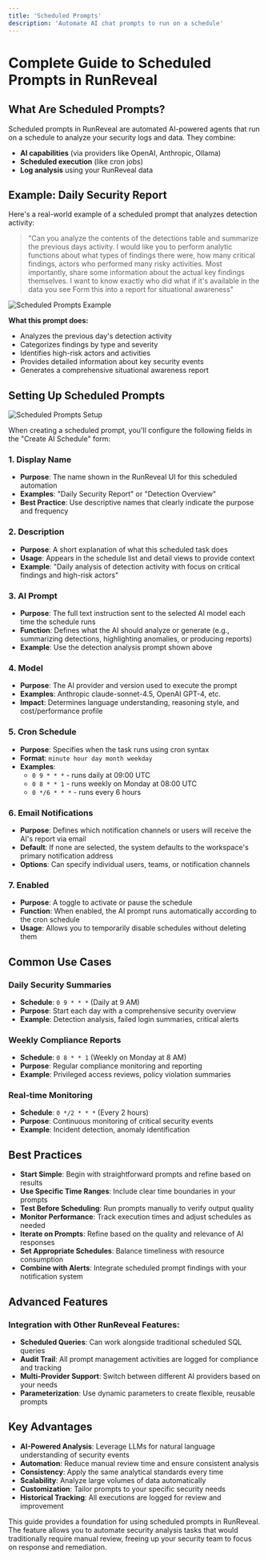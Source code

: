 ```yaml
---
title: 'Scheduled Prompts'
description: 'Automate AI chat prompts to run on a schedule'
---
```


# Complete Guide to Scheduled Prompts in RunReveal

## What Are Scheduled Prompts?

Scheduled prompts in RunReveal are automated AI-powered agents that run on a schedule to analyze your security logs and data. They combine:

- **AI capabilities** (via providers like OpenAI, Anthropic, Ollama)
- **Scheduled execution** (like cron jobs)
- **Log analysis** using your RunReveal data

## Example: Daily Security Report

Here's a real-world example of a scheduled prompt that analyzes detection activity:

> "Can you analyze the contents of the detections table and summarize the previous days activity. 
I would like you to perform analytic functions about what types of findings there were, how many critical findings, actors who performed many risky activities. Most importantly, share some information about the actual key findings themselves. 
I want to know exactly who did what if it's available in the data you see 
Form this into a report for situational awareness"



![Scheduled Prompts Example](/scheduledprompts-1.png)


**What this prompt does:**
- Analyzes the previous day's detection activity
- Categorizes findings by type and severity
- Identifies high-risk actors and activities
- Provides detailed information about key security events
- Generates a comprehensive situational awareness report

## Setting Up Scheduled Prompts

![Scheduled Prompts Setup](/scheduledprompts-2.png)

When creating a scheduled prompt, you'll configure the following fields in the "Create AI Schedule" form:

### 1. Display Name
- **Purpose**: The name shown in the RunReveal UI for this scheduled automation
- **Examples**: "Daily Security Report" or "Detection Overview"
- **Best Practice**: Use descriptive names that clearly indicate the purpose and frequency

### 2. Description
- **Purpose**: A short explanation of what this scheduled task does
- **Usage**: Appears in the schedule list and detail views to provide context
- **Example**: "Daily analysis of detection activity with focus on critical findings and high-risk actors"

### 3. AI Prompt
- **Purpose**: The full text instruction sent to the selected AI model each time the schedule runs
- **Function**: Defines what the AI should analyze or generate (e.g., summarizing detections, highlighting anomalies, or producing reports)
- **Example**: Use the detection analysis prompt shown above

### 4. Model
- **Purpose**: The AI provider and version used to execute the prompt
- **Examples**: Anthropic claude-sonnet-4.5, OpenAI GPT-4, etc.
- **Impact**: Determines language understanding, reasoning style, and cost/performance profile

### 5. Cron Schedule
- **Purpose**: Specifies when the task runs using cron syntax
- **Format**: `minute hour day month weekday`
- **Examples**: 
  - `0 9 * * *` - runs daily at 09:00 UTC
  - `0 8 * * 1` - runs weekly on Monday at 08:00 UTC
  - `0 */6 * * *` - runs every 6 hours

### 6. Email Notifications
- **Purpose**: Defines which notification channels or users will receive the AI's report via email
- **Default**: If none are selected, the system defaults to the workspace's primary notification address
- **Options**: Can specify individual users, teams, or notification channels

### 7. Enabled
- **Purpose**: A toggle to activate or pause the schedule
- **Function**: When enabled, the AI prompt runs automatically according to the cron schedule
- **Usage**: Allows you to temporarily disable schedules without deleting them

## Common Use Cases

### Daily Security Summaries
- **Schedule**: `0 9 * * *` (Daily at 9 AM)
- **Purpose**: Start each day with a comprehensive security overview
- **Example**: Detection analysis, failed login summaries, critical alerts

### Weekly Compliance Reports
- **Schedule**: `0 8 * * 1` (Weekly on Monday at 8 AM)
- **Purpose**: Regular compliance monitoring and reporting
- **Example**: Privileged access reviews, policy violation summaries

### Real-time Monitoring
- **Schedule**: `0 */2 * * *` (Every 2 hours)
- **Purpose**: Continuous monitoring of critical security events
- **Example**: Incident detection, anomaly identification

## Best Practices

- **Start Simple**: Begin with straightforward prompts and refine based on results
- **Use Specific Time Ranges**: Include clear time boundaries in your prompts
- **Test Before Scheduling**: Run prompts manually to verify output quality
- **Monitor Performance**: Track execution times and adjust schedules as needed
- **Iterate on Prompts**: Refine based on the quality and relevance of AI responses
- **Set Appropriate Schedules**: Balance timeliness with resource consumption
- **Combine with Alerts**: Integrate scheduled prompt findings with your notification system

## Advanced Features

### Integration with Other RunReveal Features:
- **Scheduled Queries**: Can work alongside traditional scheduled SQL queries
- **Audit Trail**: All prompt management activities are logged for compliance and tracking
- **Multi-Provider Support**: Switch between different AI providers based on your needs
- **Parameterization**: Use dynamic parameters to create flexible, reusable prompts

## Key Advantages

- **AI-Powered Analysis**: Leverage LLMs for natural language understanding of security events
- **Automation**: Reduce manual review time and ensure consistent analysis
- **Consistency**: Apply the same analytical standards every time
- **Scalability**: Analyze large volumes of data automatically
- **Customization**: Tailor prompts to your specific security needs
- **Historical Tracking**: All executions are logged for review and improvement

This guide provides a foundation for using scheduled prompts in RunReveal. The feature allows you to automate security analysis tasks that would traditionally require manual review, freeing up your security team to focus on response and remediation.